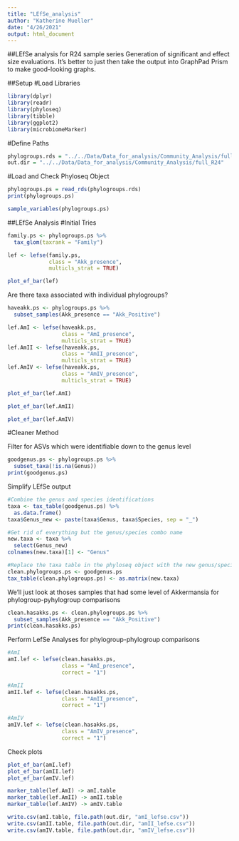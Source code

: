 ```yaml
---
title: "LEfSe_analysis"
author: "Katherine Mueller"
date: "4/26/2021"
output: html_document
---
```


##LEfSe analysis for R24 sample series
Generation of significant and effect size evaluations. It's better to just then take the output into GraphPad Prism to make good-looking graphs.

##Setup
#Load Libraries
```r
library(dplyr)
library(readr)
library(phyloseq)
library(tibble)
library(ggplot2)
library(microbiomeMarker)
```

#Define Paths
```r
phylogroups.rds = "../../Data/Data_for_analysis/Community_Analysis/full_R24/r24_phylogroups.rds"
out.dir = "../../Data/Data_for_analysis/Community_Analysis/full_R24"
```

#Load and Check Phyloseq Object
```r
phylogroups.ps = read_rds(phylogroups.rds)
print(phylogroups.ps)
```

```r
sample_variables(phylogroups.ps)
```

##LEfSe Analysis
#Initial Tries
```r
family.ps <- phylogroups.ps %>%
  tax_glom(taxrank = "Family")

lef <- lefse(family.ps,
             class = "Akk_presence",
             multicls_strat = TRUE)
```

```r
plot_ef_bar(lef)
```

Are there taxa associated with individual phylogroups?
```r
haveakk.ps <- phylogroups.ps %>%
  subset_samples(Akk_presence == "Akk_Positive")

lef.AmI <- lefse(haveakk.ps,
                 class = "AmI_presence",
                 multicls_strat = TRUE)
lef.AmII <- lefse(haveakk.ps,
                 class = "AmII_presence",
                 multicls_strat = TRUE)
lef.AmIV <- lefse(haveakk.ps,
                 class = "AmIV_presence",
                 multicls_strat = TRUE)
```

```r
plot_ef_bar(lef.AmI)
```

```r
plot_ef_bar(lef.AmII)
```

```r
plot_ef_bar(lef.AmIV)
```

#Cleaner Method

Filter for ASVs which were identifiable down to the genus level
```r
goodgenus.ps <- phylogroups.ps %>%
  subset_taxa(!is.na(Genus))
print(goodgenus.ps)
```

Simplify LEfSe output
```r
#Combine the genus and species identifications
taxa <- tax_table(goodgenus.ps) %>%
  as.data.frame()
taxa$Genus_new <- paste(taxa$Genus, taxa$Species, sep = "_")

#Get rid of everything but the genus/species combo name
new.taxa <- taxa %>%
  select(Genus_new)
colnames(new.taxa)[1] <- "Genus"

#Replace the taxa table in the phyloseq object with the new genus/species only table
clean.phylogroups.ps <- goodgenus.ps
tax_table(clean.phylogroups.ps) <- as.matrix(new.taxa)
```

We'll just look at thoses samples that had some level of Akkermansia for phylogroup-pyhylogroup comparisons
```r
clean.hasakks.ps <- clean.phylogroups.ps %>%
  subset_samples(Akk_presence == "Akk_Positive")
print(clean.hasakks.ps)
```

Perform LefSe Analyses for phylogroup-phylogroup comparisons
```r
#AmI
amI.lef <- lefse(clean.hasakks.ps,
                 class = "AmI_presence",
                 correct = "1")

#AmII
amII.lef <- lefse(clean.hasakks.ps,
                 class = "AmII_presence",
                 correct = "1")

#AmIV
amIV.lef <- lefse(clean.hasakks.ps,
                 class = "AmIV_presence",
                 correct = "1")
```

Check plots
```r
plot_ef_bar(amI.lef)
plot_ef_bar(amII.lef)
plot_ef_bar(amIV.lef)
```

```r
marker_table(lef.AmI) -> amI.table
marker_table(lef.AmII) -> amII.table
marker_table(lef.AmIV) -> amIV.table

write.csv(amI.table, file.path(out.dir, "amI_lefse.csv"))
write.csv(amII.table, file.path(out.dir, "amII_lefse.csv"))
write.csv(amIV.table, file.path(out.dir, "amIV_lefse.csv"))
```
